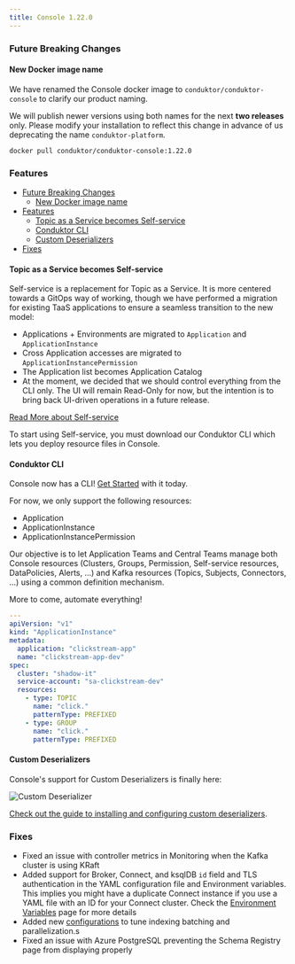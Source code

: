 ```yaml
---
title: Console 1.22.0
---
```



### Future Breaking Changes

#### New Docker image name

We have renamed the Console docker image to `conduktor/conduktor-console` to clarify our product naming.

We will publish newer versions using both names for the next **two releases** only. Please modify your installation to reflect this change in advance of us deprecating the name `conduktor-platform`.

```shell
docker pull conduktor/conduktor-console:1.22.0
```

### Features

- [Future Breaking Changes](#future-breaking-changes)
  - [New Docker image name](#new-docker-image-name)
- [Features](#features)
  - [Topic as a Service becomes Self-service](#topic-as-a-service-becomes-self-service)
  - [Conduktor CLI](#conduktor-cli)
  - [Custom Deserializers](#custom-deserializers)
- [Fixes](#fixes)

#### Topic as a Service becomes Self-service

Self-service is a replacement for Topic as a Service. It is more centered towards a GitOps way of working, though we have performed a migration for existing TaaS applications to ensure a seamless transition to the new model:

- Applications + Environments are migrated to `Application` and `ApplicationInstance`
- Cross Application accesses are migrated to `ApplicationInstancePermission`
- The Application list becomes Application Catalog
- At the moment, we decided that we should control everything from the CLI only. The UI will remain Read-Only for now, but the intention is to bring back UI-driven operations in a future release.

[Read More about Self-service](https://docs.conduktor.io/platform/navigation/self-serve/)

To start using Self-service, you must download our Conduktor CLI which lets you deploy resource files in Console.

#### Conduktor CLI

Console now has a CLI! [Get Started](https://docs.conduktor.io/platform/reference/cli-reference/) with it today.

For now, we only support the following resources:

- Application
- ApplicationInstance
- ApplicationInstancePermission

Our objective is to let Application Teams and Central Teams manage both Console resources (Clusters, Groups, Permission, Self-service resources, DataPolicies, Alerts, ...) and Kafka resources (Topics, Subjects, Connectors, ...) using a common definition mechanism.

More to come, automate everything!

```yaml
---
apiVersion: "v1"
kind: "ApplicationInstance"
metadata:
  application: "clickstream-app"
  name: "clickstream-app-dev"
spec:
  cluster: "shadow-it"
  service-account: "sa-clickstream-dev"
  resources:
    - type: TOPIC
      name: "click."
      patternType: PREFIXED
    - type: GROUP
      name: "click."
      patternType: PREFIXED
```

#### Custom Deserializers

Console's support for Custom Deserializers is finally here:

![Custom Deserializer](/images/changelog/platform/v22/custom-deser.png)

[Check out the guide to installing and configuring custom deserializers](https://docs.conduktor.io/platform/guides/custom-deserializers/).

### Fixes

- Fixed an issue with controller metrics in Monitoring when the Kafka cluster is using KRaft
- Added support for Broker, Connect, and ksqlDB `id` field and TLS authentication in the YAML configuration file and Environment variables. This implies you might have a duplicate Connect instance if you use a YAML file with an ID for your Connect cluster. Check the [Environment Variables](https://docs.conduktor.io/platform/get-started/configuration/env-variables/#kafka-connect-properties) page for more details
- Added new [configurations](https://docs.conduktor.io/platform/get-started/configuration/env-variables/#indexing) to tune indexing batching and parallelization.s
- Fixed an issue with Azure PostgreSQL preventing the Schema Registry page from displaying properly
